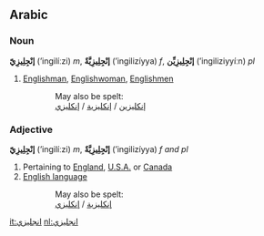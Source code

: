 ==Arabic==
===Noun===
'''إنْجِلِيزِيّ''' (’ingilí‎ːzi) ''m'', '''إنْجِلِيزِيَّةٌ''' (’ingilizíyya) ''f'', '''إنْجِلِيزِيِّن''' (’ingiliziyyíːn) ''pl''

#[[Englishman]], [[Englishwoman]], [[English]]men


::May also be spelt:
::[[‎انكليزي|إنكليزية]] / [[‎انكليزي|إنكليزي‎]] / [[‎انكليزي|إنكليزين]]

===Adjective===
'''إنْجِلِيزِيّ''' (’ingilí‎ːzi) ''m'', '''إنْجِلِيزِيَّةٌ''' (’ingilizíyya) ''f and pl''

#Pertaining to [[England]], [[U.S.A.]] or [[Canada]]
#[[English language]]


::May also be spelt:
::[[‎انكليزي|إنكليزية]] / [[‎انكليزي|إنكليزي‎]]

[[it:انجليزي]]
[[nl:انجليزي]]